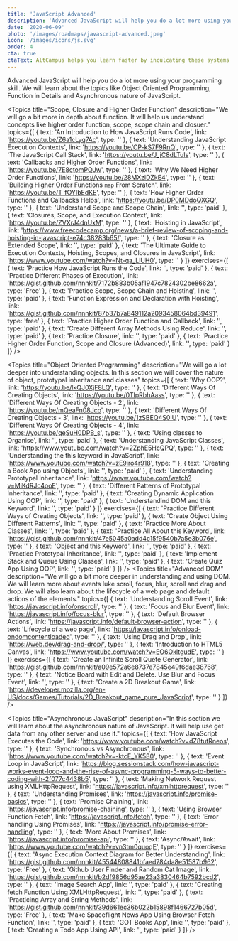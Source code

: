 ```yaml
---
title: 'JavaScript Advanced'
description: 'Advanced JavaScript will help you do a lot more using your programming skill. We will learn about the topics like Object Oriented Programming, More about Functions and Asynchronous nature of JavaScript.'
date: '2020-06-09'
photo: '/images/roadmaps/javascript-advanced.jpeg'
icon: '/images/icons/js.svg'
order: 4
cta: true
ctaText: AltCampus helps you learn faster by inculcating these systems as part of the learning model.  🙌
---
```


Advanced JavaScript will help you do a lot more using your programming skill. We will learn about the topics like Object Oriented Programming, Function in Details and Asynchronous nature of JavaScript.

<Topics
  title="Scope, Closure and Higher Order Function"
  description="We will go a bit more in depth about function. It will help us understand concepts like higher order function, scope, scope chain and closuer."
  topics={[
    {
      text: 'An Introduction to How JavaScript Runs Code',
      link: 'https://youtu.be/Z6a1cLyq7Ac',
      type: ''
    },
    {
      text: 'Understanding JavaScript Execution Contexts',
      link: 'https://youtu.be/CP-kS7F9RnQ',
      type: ''
    },
    {
      text: 'The JavaScript Call Stack',
      link: 'https://youtu.be/J_jC8dLTuIs',
      type: ''
    },
    {
      text: 'Callbacks and Higher Order Functions',
      link: 'https://youtu.be/7E8ctomPQJw',
      type: ''
    },
    {
      text: 'Why We Need Higher Order Functions',
      link: 'https://youtu.be/28MXziDZkE4',
      type: ''
    },
    {
      text: 'Building Higher Order Functions `map` From Scratch',
      link: 'https://youtu.be/T_fOYIbEdKE',
      type: ''
    },
    {
      text: 'How Higher Order Functions and Callbacks Helps',
      link: 'https://youtu.be/DP0MDdoQXGQ',
      type: ''
    },
    {
      text: 'Understand Scope and Scope Chain',
      link: '',
      type: 'paid'
    },
    {
      text: 'Closures, Scope, and Execution Context',
      link: 'https://youtu.be/ZVXrJ4dnUxM',
      type: ''
    },
    {
      text: 'Hoisting in JavaScript',
      link:
        'https://www.freecodecamp.org/news/a-brief-review-of-scoping-and-hoisting-in-javascript-e74c38283b65/',
      type: ''
    },
    {
      text: 'Closure as Extended Scope',
      link: '',
      type: 'paid'
    },
    {
      text:
        'The Ultimate Guide to Execution Contexts, Hoisting, Scopes, and Closures in JavaScript',
      link: 'https://www.youtube.com/watch?v=Nt-qa_LlUH0',
      type: ''
    }
  ]}
  exercises={[
    {
      text: 'Practice How JavaScript Runs the Code',
      link: '',
      type: 'paid'
    },
    {
      text: 'Practice Different Phases of Execution',
      link: 'https://gist.github.com/nnnkit/7172b883b05af1947c7824302be8662a',
      type: 'Free'
    },
    {
      text: 'Practice Scope, Scope Chain and Hoisting',
      link: '',
      type: 'paid'
    },
    {
      text: 'Function Expression and Declaration with Hoisting',
      link: 'https://gist.github.com/nnnkit/87b37b7a849112a2093458064bd39491',
      type: 'free'
    },
    {
      text: 'Practice Higher Order Function and Callback',
      link: '',
      type: 'paid'
    },
    {
      text: 'Create Different Array Methods Using Reduce',
      link: '',
      type: 'paid'
    },
    {
      text: 'Practice Closure',
      link: '',
      type: 'paid'
    },
    {
      text: 'Practice Higher Order Function, Scope and Closure (Advanced)',
      link: '',
      type: 'paid'
    }
  ]}
/>

<Topics
  title="Object Oriented Programming"
  description="We will go a lot deeper into understanding objects. In this section we will cover the nature of object, prototypal inheritance and classes"
  topics={[
    {
      text: 'Why OOP?',
      link: 'https://youtu.be/lkQJ0XjF8LQ',
      type: ''
    },
    {
      text: 'Different Ways Of Creating Objects',
      link: 'https://youtu.be/0TlpRbhAass',
      type: ''
    },
    {
      text: 'Different Ways Of Creating Objects - 2',
      link: 'https://youtu.be/mQeaFn08Jco',
      type: ''
    },
    {
      text: 'Different Ways Of Creating Objects - 3',
      link: 'https://youtu.be/1zSBEQ4S0IU',
      type: ''
    },
    {
      text: 'Different Ways Of Creating Objects - 4',
      link: 'https://youtu.be/qeSuH0DPB_s',
      type: ''
    },
    {
      text: 'Using classes to Organise',
      link: '',
      type: 'paid'
    },
    {
      text: 'Understanding JavaScript Classes',
      link: 'https://www.youtube.com/watch?v=2ZphE5HcQPQ',
      type: ''
    },
    {
      text: 'Understanding the this keyword in JavaScript',
      link: 'https://www.youtube.com/watch?v=zE9iro4r918',
      type: ''
    },
    {
      text: 'Creating a Book App using Objects',
      link: '',
      type: 'paid'
    },
    {
      text: 'Understanding Prototypal Inheritance',
      link: 'https://www.youtube.com/watch?v=MiKdRJc4ooE',
      type: ''
    },
    {
      text: 'Different Patterns of Prototypal Inheritance',
      link: '',
      type: 'paid'
    },
    {
      text: 'Creating Dynamic Application Using OOP',
      link: '',
      type: 'paid'
    },
    {
      text: 'Understandind DOM and this Keyword',
      link: '',
      type: 'paid'
    }
  ]}
  exercises={[
    {
      text: 'Practice Different Ways of Creating Objects',
      link: '',
      type: 'paid'
    },
    {
      text: 'Create Object Using Different Patterns',
      link: '',
      type: 'paid'
    },
    {
      text: 'Practice More About Classes',
      link: '',
      type: 'paid'
    },
    {
      text: 'Practice All About this Keyword',
      link: 'https://gist.github.com/nnnkit/47e5045a0add4c15f9540b7a5e3b076e',
      type: ''
    },
    {
      text: 'Object and this Keyword',
      link: '',
      type: 'paid'
    },
    {
      text: 'Practice Prototypal Inheritance',
      link: '',
      type: 'paid'
    },
    {
      text: 'Implement Stack and Queue Using Classes',
      link: '',
      type: 'paid'
    },
    {
      text: 'Create Quiz App Using OOP',
      link: '',
      type: 'paid'
    }
  ]}
/>
<Topics
  title="Advanced DOM"
  description="We will go a bit more deeper in understanding and using DOM. We will learn more about events luke scroll, focus, blur, scroll and drag and drop. We will also learn about the lifecycle of a web page and default actions of the elements."
  topics={[
    {
      text: 'Understanding Scroll Event',
      link: 'https://javascript.info/onscroll',
      type: ''
    },
    {
      text: 'Focus and Blur Event',
      link: 'https://javascript.info/focus-blur',
      type: ''
    },
    {
      text: 'Default Browser Actions',
      link: 'https://javascript.info/default-browser-action',
      type: ''
    },
    {
      text: 'Lifecycle of a web page',
      link: 'https://javascript.info/onload-ondomcontentloaded',
      type: ''
    },
    {
      text: 'Using Drag and Drop',
      link: 'https://web.dev/drag-and-drop/',
      type: ''
    },
    {
      text: 'Introduction to HTML5 Canvas',
      link: 'https://www.youtube.com/watch?v=EO6OkltgudE',
      type: ''
    }
  ]}
  exercises={[
    {
      text: 'Create an Infinite Scroll Quete Generator',
      link: 'https://gist.github.com/nnnkit/a09e572a6e8737e7845e49f6dae38768',
      type: ''
    },
    {
      text: 'Notice Board with Edit and Delete. Use Blur and Focus Event',
      link: '',
      type: ''
    },
    {
      text: 'Create a 2D Breakout Game',
      link:
        'https://developer.mozilla.org/en-US/docs/Games/Tutorials/2D_Breakout_game_pure_JavaScript',
      type: ''
    }
  ]}
/>

<Topics
  title="Asynchronous JavaScript"
  description="In this section we will learn about the asynchronous nature of JavaScript. It will help use get data from any other server and use it."
  topics={[
    {
      text: 'How JavaScript Executes the Code',
      link: 'https://www.youtube.com/watch?v=dZ8tutRneos',
      type: ''
    },
    {
      text: 'Synchronous vs Asynchronous',
      link: 'https://www.youtube.com/watch?v=-ktcE_YK580',
      type: ''
    },
    {
      text: 'Event Loop in JavaScript',
      link:
        'https://blog.sessionstack.com/how-javascript-works-event-loop-and-the-rise-of-async-programming-5-ways-to-better-coding-with-2f077c4438b5',
      type: ''
    },
    {
      text: 'Making Network Request using XMLHttpRequest',
      link: 'https://javascript.info/xmlhttprequest',
      type: ''
    },
    {
      text: 'Understanding Promises',
      link: 'https://javascript.info/promise-basics',
      type: ''
    },
    {
      text: 'Promise Chaining',
      link: 'https://javascript.info/promise-chaining',
      type: ''
    },
    {
      text: 'Using Browser Function Fetch',
      link: 'https://javascript.info/fetch',
      type: ''
    },
    {
      text: 'Error handling Using Promises',
      link: 'https://javascript.info/promise-error-handling',
      type: ''
    },
    {
      text: 'More About Promises',
      link: 'https://javascript.info/promise-api',
      type: ''
    },
    {
      text: 'Async/Await',
      link: 'https://www.youtube.com/watch?v=vn3tm0quoqE',
      type: ''
    }
  ]}
  exercises={[
    {
      text: 'Async Execution Context Diagram for Better Understanding',
      link: 'https://gist.github.com/nnnkit/45544808841bfaed784da8e51587b962',
      type: 'Free'
    },
    {
      text: 'Github User Finder and Random Cat Image',
      link: 'https://gist.github.com/nnnkit/b2df9856d95ae23a3830464b7592bcd2',
      type: ''
    },
    {
      text: 'Image Search App',
      link: '',
      type: 'paid'
    },
    {
      text: 'Creating fetch Function Using XMLHttpRequest',
      link: '',
      type: 'paid'
    },
    {
      text: 'Practicing Array and Srring Methods',
      link: 'https://gist.github.com/nnnkit/39d661ec36b022b15898f1466727b05d',
      type: 'Free'
    },
    {
      text: 'Make Spaceflight News App Using Browser Fetch Function',
      link: '',
      type: 'paid'
    },
    {
      text: 'GOT Books App',
      link: '',
      type: 'paid'
    },
    {
      text: 'Creating a Todo App Using API',
      link: '',
      type: 'paid'
    }
  ]}
/>
